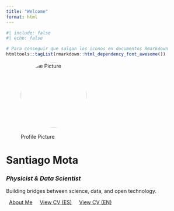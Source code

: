 ```yaml
---
title: "Welcome"
format: html
---
```


```r
#| include: false
#| echo: false

# Para conseguir que salgan los iconos en documentos Rmarkdown
htmltools::tagList(rmarkdown::html_dependency_font_awesome())
```

::: {.text-center}
![Profile Picture](profile.jpg){width=180px style="border-radius: 50%; margin-bottom: 1rem;"}

# **Santiago Mota**

### *Physicist & Data Scientist*

Building bridges between science, data, and open technology.

[About Me](about.qmd){.btn .btn-primary style="margin: 0.5rem;"}
[View CV (ES)](CV_Santiago_Mota_Herce_ES_Europass){.btn .btn-outline-secondary style="margin: 0.5rem;"}
[View CV (EN)](CV_Santiago_Mota_Herce_EN){.btn .btn-outline-secondary style="margin: 0.5rem;"}
:::
